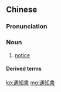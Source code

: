 {{also|通知书}}
==Chinese==
{{zh-forms|s=通知书|type=21}}

===Pronunciation===
{{zh-pron
|m=tōngzhīshū
|cat=n
}}

===Noun===
{{zh-noun}}

# [[notice]] {{gloss|document providing news or information}}

====Derived terms====
{{zh-der|錄取通知書}}

[[ko:通知書]]
[[mg:通知書]]